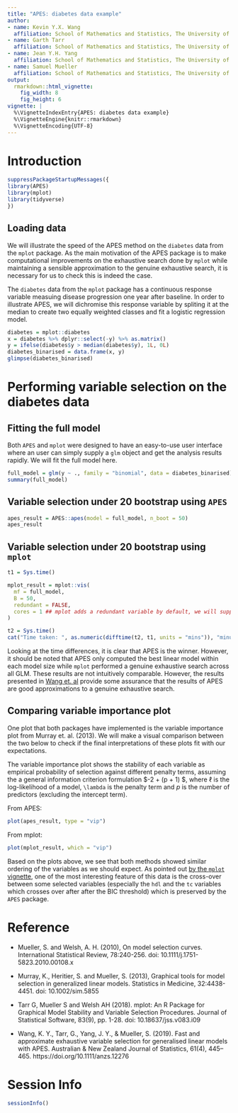 ```yaml
---
title: "APES: diabetes data example"
author:
- name: Kevin Y.X. Wang
  affiliation: School of Mathematics and Statistics, The University of Sydney, Australia
- name: Garth Tarr
  affiliation: School of Mathematics and Statistics, The University of Sydney, Australia
- name: Jean Y.H. Yang
  affiliation: School of Mathematics and Statistics, The University of Sydney, Australia
- name: Samuel Mueller
  affiliation: School of Mathematics and Statistics, The University of Sydney, Australia
output: 
  rmarkdown::html_vignette:
    fig_width: 8
    fig_height: 6
vignette: |
  %\VignetteIndexEntry{APES: diabetes data example}
  %\VignetteEngine{knitr::rmarkdown}
  %\VignetteEncoding{UTF-8}
---
```

  
# Introduction
  
```r
suppressPackageStartupMessages({
library(APES)
library(mplot)
library(tidyverse)
})
```

## Loading data

We will illustrate the speed of the APES method on the `diabetes` data from the `mplot` package. As the main motivation of the APES package is to make computational improvements on the exhaustive search done by `mplot` while maintaining a sensible approximation to the genuine exhaustive search, it is necessary for us to check this is indeed the case. 

The `diabetes` data from the `mplot` package has a continuous response variable measuing  disease progression one year after baseline. In order to illustrate APES, we will dichromise this response variable by spliting it at the median to create two equally weighted classes and fit a logistic regression model.

```r
diabetes = mplot::diabetes
x = diabetes %>% dplyr::select(-y) %>% as.matrix()
y = ifelse(diabetes$y > median(diabetes$y), 1L, 0L)
diabetes_binarised = data.frame(x, y)
glimpse(diabetes_binarised)
```


# Performing variable selection on the diabetes data

## Fitting the full model

Both `APES` and `mplot` were designed to have an easy-to-use user interface where an user can simply supply a `glm` object and get the analysis results rapidly. We will fit the full model here. 

```r
full_model = glm(y ~ ., family = "binomial", data = diabetes_binarised)
summary(full_model)
```

## Variable selection under 20 bootstrap using `APES`

```r
apes_result = APES::apes(model = full_model, n_boot = 50)
apes_result
```

## Variable selection under 20 bootstrap using `mplot`

```r
t1 = Sys.time()

mplot_result = mplot::vis(
  mf = full_model,
  B = 50,
  redundant = FALSE, 
  cores = 1 ## mplot adds a redundant variable by default, we will suppress this
)

t2 = Sys.time()
cat("Time taken: ", as.numeric(difftime(t2, t1, units = "mins")), "minutes")
```

Looking at the time differences, it is clear that APES is the winner. However, it should be noted that APES only computed the best linear model within each model size while `mplot` performed a genuine exhaustive search across all GLM. These results are not intuitively comparable. However, the results presented in [Wang et. al](https://doi.org/10.1111/anzs.12276) provide some assurance that the results of APES are good approximations to a genuine exhaustive search. 

## Comparing variable importance plot

One plot that both packages have implemented is the variable importance plot from Murray et. al. (2013). We will make a visual comparison between the two below to check if the final interpretations of these plots fit with our expectations. 

The variable importance plot shows the stability of each variable as empirical probability of selection against different penalty terms, assuming the a general information criterion formulation $-2 \ell + \lambda (p + 1) $, where $\ell$ is the log-likelihood of a model, `\lambda` is the penalty term and $p$ is the number of predictors (excluding the intercept term). 

From APES:
```r
plot(apes_result, type = "vip")
```

From mplot:
```r
plot(mplot_result, which = "vip")
```

Based on the plots above, we see that both methods showed similar ordering of the variables as we should expect. As pointed out [by the `mplot` vignette](http://garthtarr.github.io/mplot/articles/diabetes.html), one of the most interesting feature of this data is the cross-over between some selected variables (especially the `hdl` and the `tc` variables which crosses over after after the BIC threshold) which is preserved by the `APES` package. 

# Reference 

+ Mueller, S. and Welsh, A. H. (2010), On model selection curves. International Statistical Review, 78:240-256. doi: 10.1111/j.1751-5823.2010.00108.x

+ Murray, K., Heritier, S. and Mueller, S. (2013), Graphical tools for model selection in generalized linear models. Statistics in Medicine, 32:4438-4451. doi: 10.1002/sim.5855

+ Tarr G, Mueller S and Welsh AH (2018). mplot: An R Package for Graphical Model Stability and Variable Selection Procedures. Journal of Statistical Software, 83(9), pp. 1-28. doi: 10.18637/jss.v083.i09

+ Wang, K. Y., Tarr, G., Yang, J. Y., & Mueller, S. (2019). Fast and approximate exhaustive variable selection for generalised linear models with APES. Australian & New Zealand Journal of Statistics, 61(4), 445–465. https://doi.org/10.1111/anzs.12276

# Session Info
```r
sessionInfo()
```
